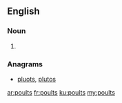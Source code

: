 ==English==

===Noun===
{{head|en}}

# {{plural of|poult}}

===Anagrams===
* [[pluots#English|pluots]], [[plutos#English|plutos]]

[[ar:poults]]
[[fr:poults]]
[[ku:poults]]
[[my:poults]]